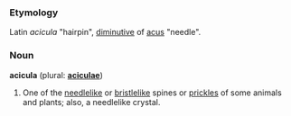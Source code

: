 ===Etymology===
Latin ''acicula'' "hairpin", [[diminutive]] of [[acus]] "needle".

===Noun===
'''acicula''' (plural: '''[[aciculae]]''')

# One of the [[needlelike]] or [[bristlelike]] spines or [[prickles]] of some animals and plants; also, a needlelike crystal.